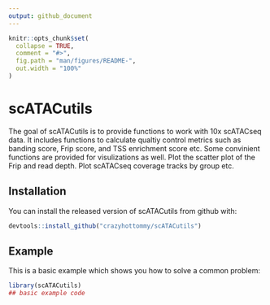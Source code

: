```yaml
---
output: github_document
---
```


<!-- README.md is generated from README.Rmd. Please edit that file -->

```r
knitr::opts_chunk$set(
  collapse = TRUE,
  comment = "#>",
  fig.path = "man/figures/README-",
  out.width = "100%"
)
```
# scATACutils

<!-- badges: start -->
<!-- badges: end -->

The goal of scATACutils is to provide functions to work with 10x scATACseq data. It includes functions to calculate qualtiy control metrics such as banding score, Frip score,  and TSS enrichment score etc. Some convinient functions are provided for visulizations as well. Plot the scatter plot of the Frip and read depth. Plot scATACseq coverage tracks by group etc.

## Installation

You can install the released version of scATACutils from github with:

``` r
devtools::install_github("crazyhottommy/scATACutils")
```

## Example

This is a basic example which shows you how to solve a common problem:

```r
library(scATACutils)
## basic example code
```

